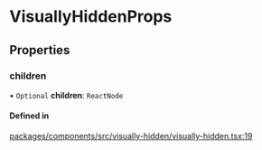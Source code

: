 # VisuallyHiddenProps

## Properties

### children

• `Optional` **children**: `ReactNode`

#### Defined in

[packages/components/src/visually-hidden/visually-hidden.tsx:19](https://github.com/vtex/shoreline/blob/bf9009f50/packages/components/src/visually-hidden/visually-hidden.tsx#L19)
